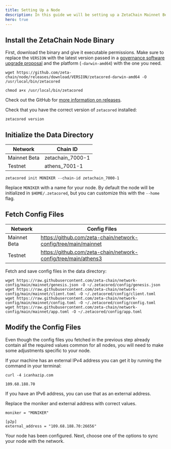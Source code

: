 ```yaml
---
title: Setting Up a Node
description: In this guide we will be setting up a ZetaChain Mainnet Beta node. For a testnet node, follow the same instructions, but replace some values (like chain ID and seed nodes) with the ones provided in corresponding tables.
hero: true
---
```


## Install the ZetaChain Node Binary

First, download the binary and give it executable permissions. Make sure to
replace the `VERSION` with the latest version passed in a
[governance software upgrade proposal](/validators/proposals) and the platform
(`-darwin-amd64`) with the one you need.

```
wget https://github.com/zeta-chain/node/releases/download/VERSION/zetacored-darwin-amd64 -O /usr/local/bin/zetacored

chmod a+x /usr/local/bin/zetacored
```

Check out the GitHub for
[more information on releases](https://github.com/zeta-chain/node/releases).

Check that you have the correct version of `zetacored` installed:

```
zetacored version
```

## Initialize the Data Directory

| Network      | Chain ID         |
| ------------ | ---------------- |
| Mainnet Beta | zetachain_7000-1 |
| Testnet      | athens_7001-1    |

```
zetacored init MONIKER --chain-id zetachain_7000-1
```

Replace `MONIKER` with a name for your node. By default the node will be
initialized in `$HOME/.zetacored`, but you can customize this with the `--home`
flag.

## Fetch Config Files

| Network      | Config Files                                                   |
| ------------ | -------------------------------------------------------------- |
| Mainnet Beta | https://github.com/zeta-chain/network-config/tree/main/mainnet |
| Testnet      | https://github.com/zeta-chain/network-config/tree/main/athens3 |

Fetch and save config files in the data directory:

```
wget https://raw.githubusercontent.com/zeta-chain/network-config/main/mainnet/genesis.json -O ~/.zetacored/config/genesis.json
wget https://raw.githubusercontent.com/zeta-chain/network-config/main/mainnet/client.toml -O ~/.zetacored/config/client.toml
wget https://raw.githubusercontent.com/zeta-chain/network-config/main/mainnet/config.toml -O ~/.zetacored/config/config.toml
wget https://raw.githubusercontent.com/zeta-chain/network-config/main/mainnet/app.toml -O ~/.zetacored/config/app.toml
```

## Modify the Config Files

Even though the config files you fetched in the previous step already contain
all the required values common for all nodes, you will need to make some
adjustments specific to your node.

If your machine has an external IPv4 address you can get it by running the
command in your terminal:

```
curl -4 icanhazip.com

109.68.188.70
```

If you have an IPv6 address, you can use that as an external address.

Replace the moniker and external address with correct values.

```text filename="~/.zetacored/config/config.toml"
moniker = "MONIKER"

[p2p]
external_address = "109.68.188.70:26656"
```

Your node has been configured. Next, choose one of the options to sync your node
with the network.
